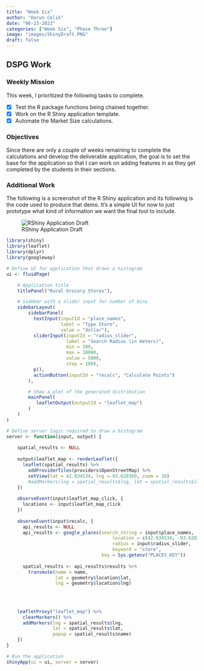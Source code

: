 ```yaml
---
title: "Week Six"
author: "Harun Celik"
date: "06-23-2023"
categories: ["Week Six", "Phase Three"]
image: "images/ShinyDraft.PNG"
draft: false
---
```


## DSPG Work

### Weekly Mission

This week, I prioritized the following tasks to complete.

-   [x] Test the R package functions being chained together.
-   [x] Work on the R Shiny application template.
-   [x] Automate the Market Size calculations.

### Objectives

Since there are only a couple of weeks remaining to complete the calculations and develop the deliverable application, the goal is to set the base for the application so that I can work on adding features in as they get completed by the students in their sections.

### Additional Work

The following is a screenshot of the R Shiny application and its following is the code used to produce that demo. It's a simple UI for now to just prototype what kind of information we want the final tool to include.

![RShiny Application Draft](images/ShinyDraft.PNG)

```r
library(shiny)
library(leaflet)
library(dplyr)
library(googleway)

# Define UI for application that draws a histogram
ui <- fluidPage(

    # Application title
    titlePanel("Rural Grocery Stores"),

    # Sidebar with a slider input for number of bins 
    sidebarLayout(
        sidebarPanel(
          textInput(inputId = "place_names", 
                    label = "Type Store", 
                    value = "dollar"),
          sliderInput(inputId = "radius_slider", 
                      label = "Search Radius (in meters)", 
                      min = 100, 
                      max = 10000, 
                      value = 5000, 
                      step = 100),
          p(),
          actionButton(inputId = "recalc", "Calculate Points")
        ),

        # Show a plot of the generated distribution
        mainPanel(
           leafletOutput(outputId = "leaflet_map")
        )
    )
)

# Define server logic required to draw a histogram
server <- function(input, output) {
    
    spatial_results <- NULL
  
    output$leaflet_map <- renderLeaflet({
      leaflet(spatial_results) %>%
        addProviderTiles(providers$OpenStreetMap) %>%
        setView(lat = 42.034534, lng =-93.620369, zoom = 10)
        #addMarkers(lng = spatial_results$lng, lat = spatial_results$lat)
    })
    
    observeEvent(input$leaflet_map_click, {
      locations <- input$leaflet_map_click
    })
    
    observeEvent(input$recalc, {
      api_results <- NULL
      api_results <- google_places(search_string = input$place_names, 
                                       location = c(42.034534, -93.620369), 
                                       radius = input$radius_slider, 
                                       keyword = "store", 
                                   key = Sys.getenv("PLACES_KEY"))
      
      spatial_results <- api_results$results %>% 
        transmute(name = name, 
                  lat = geometry$location$lat, 
                  lng = geometry$location$lng)
        
    
    
    
    leafletProxy("leaflet_map") %>%
      clearMarkers() %>%
      addMarkers(lng = spatial_results$lng, 
                 lat = spatial_results$lat,
                 popup = spatial_results$name)
    })
}

# Run the application 
shinyApp(ui = ui, server = server)
```
